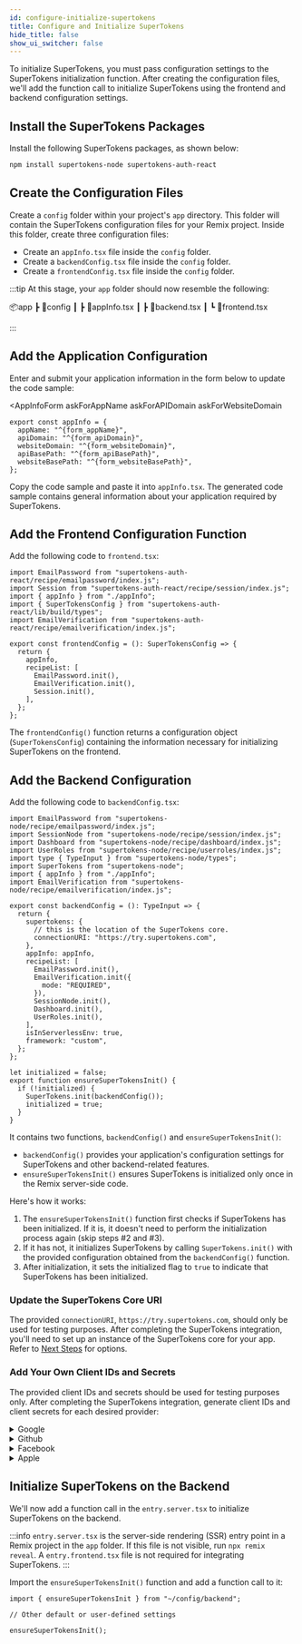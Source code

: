 ```yaml
---
id: configure-initialize-supertokens
title: Configure and Initialize SuperTokens
hide_title: false
show_ui_switcher: false
---
```


<!-- COPY SECTION -->
<!-- ./thirdpartyemailpassword/remix/configure-initialize-supertokens.mdx -->
<!-- 1 -->


To initialize SuperTokens, you must pass configuration settings to the SuperTokens initialization function. After creating the configuration files, we'll add the function call to initialize SuperTokens using the frontend and backend configuration settings.

## Install the SuperTokens Packages

Install the following SuperTokens packages, as shown below:

```bash
npm install supertokens-node supertokens-auth-react
```

## Create the Configuration Files

Create a `config` folder within your project's `app` directory. This folder will contain the SuperTokens configuration files for your Remix project. Inside this folder, create three configuration files:

- Create an `appInfo.tsx` file inside the `config` folder.
- Create a `backendConfig.tsx` file inside the `config` folder.
- Create a `frontendConfig.tsx` file inside the `config` folder.

:::tip
At this stage, your `app` folder should now resemble the following:

📦app
┣ 📂config
┃ ┣ 📜appInfo.tsx
┃ ┣ 📜backend.tsx
┃ ┗ 📜frontend.tsx

:::

## Add the Application Configuration

Enter and submit your application information in the form below to update the code sample:

<AppInfoForm
  askForAppName
  askForAPIDomain
  askForWebsiteDomain
>

```tsx title="app/config/appInfo.ts"
export const appInfo = {
  appName: "^{form_appName}",
  apiDomain: "^{form_apiDomain}",
  websiteDomain: "^{form_websiteDomain}",
  apiBasePath: "^{form_apiBasePath}",
  websiteBasePath: "^{form_websiteBasePath}",
};
```

Copy the code sample and paste it into `appInfo.tsx`. The generated code sample contains general information about your application required by SuperTokens.

## Add the Frontend Configuration Function

Add the following code to `frontend.tsx`:

<!-- END COPY SECTION -->

```tsx title="app/config/frontend.tsx"
import EmailPassword from "supertokens-auth-react/recipe/emailpassword/index.js";
import Session from "supertokens-auth-react/recipe/session/index.js";
import { appInfo } from "./appInfo";
import { SuperTokensConfig } from "supertokens-auth-react/lib/build/types";
import EmailVerification from "supertokens-auth-react/recipe/emailverification/index.js";

export const frontendConfig = (): SuperTokensConfig => {
  return {
    appInfo,
    recipeList: [
      EmailPassword.init(),
      EmailVerification.init(),
      Session.init(),
    ],
  };
};
```

<!-- COPY SECTION -->
<!-- ./thirdpartyemailpassword/remix/configure-initialize-supertokens.mdx -->
<!-- 2 -->

The `frontendConfig()` function returns a configuration object (`SuperTokensConfig`) containing the information necessary for initializing SuperTokens on the frontend.

## Add the Backend Configuration

Add the following code to `backendConfig.tsx`:

<!-- END COPY SECTION -->

```tsx title="/config/backendConfig.tsx"
import EmailPassword from "supertokens-node/recipe/emailpassword/index.js";
import SessionNode from "supertokens-node/recipe/session/index.js";
import Dashboard from "supertokens-node/recipe/dashboard/index.js";
import UserRoles from "supertokens-node/recipe/userroles/index.js";
import type { TypeInput } from "supertokens-node/types";
import SuperTokens from "supertokens-node";
import { appInfo } from "./appInfo";
import EmailVerification from "supertokens-node/recipe/emailverification/index.js";

export const backendConfig = (): TypeInput => {
  return {
    supertokens: {
      // this is the location of the SuperTokens core.
      connectionURI: "https://try.supertokens.com",
    },
    appInfo: appInfo,
    recipeList: [
      EmailPassword.init(),
      EmailVerification.init({
        mode: "REQUIRED",
      }),
      SessionNode.init(),
      Dashboard.init(),
      UserRoles.init(),
    ],
    isInServerlessEnv: true,
    framework: "custom",
  };
};

let initialized = false;
export function ensureSuperTokensInit() {
  if (!initialized) {
    SuperTokens.init(backendConfig());
    initialized = true;
  }
}
```

<!-- COPY SECTION -->
<!-- ./thirdpartyemailpassword/remix/configure-initialize-supertokens.mdx -->
<!-- 3 -->

It contains two functions, `backendConfig()` and `ensureSuperTokensInit()`:

- `backendConfig()` provides your application's configuration settings for SuperTokens and other backend-related features.
- `ensureSuperTokensInit()` ensures SuperTokens is initialized only once in the Remix server-side code.

Here's how it works:

1. The `ensureSuperTokensInit()` function first checks if SuperTokens has been initialized. If it is, it doesn't need to perform the initialization process again (skip steps #2 and #3).
2. If it has not, it initializes SuperTokens by calling `SuperTokens.init()` with the provided configuration obtained from the `backendConfig()` function.
3. After initialization, it sets the initialized flag to `true` to indicate that SuperTokens has been initialized.

### Update the SuperTokens Core URI

The provided `connectionURI`, `https://try.supertokens.com`, should only be used for testing purposes. After completing the SuperTokens integration, you'll need to set up an instance of the SuperTokens core for your app. Refer to [Next Steps](./next-steps.mdx) for options.

### Add Your Own Client IDs and Secrets

The provided client IDs and secrets should be used for testing purposes only. After completing the SuperTokens integration, generate client IDs and client secrets for each desired provider:

<details>
<summary>Google</summary>

- Generate your `clientId` and `clientSecret` by following the [docs here](https://support.google.com/cloud/answer/6158849?hl=en).
- Set the authorisation callback URL to `^{form_websiteDomain}^{form_websiteBasePathForCallbacks}/callback/google`.

</details>

<details>
<summary>Github</summary>

- Generate your `clientId` and `clientSecret` by following the [docs here](https://docs.github.com/en/developers/apps/creating-an-oauth-app).
- Set the authorisation callback URL to `^{form_websiteDomain}^{form_websiteBasePathForCallbacks}/callback/github`.

</details>

<details>
<summary>Facebook</summary>

- Generate your `clientId` and `clientSecret` by following the [docs here](https://developers.facebook.com/docs/development/create-an-app).
- Set the authorisation callback URL to `^{form_websiteDomain}^{form_websiteBasePathForCallbacks}/callback/facebook`.

:::info Note
Make sure to enable `https` to use the test users of the Facebook app. On `http://localhost`, only the admin user can verify the login flow.
:::

</details>

<details>
<summary>Apple</summary>

- Generate your `clientId` and `clientSecret` by following [this article](https://medium.com/identity-beyond-borders/how-to-configure-sign-in-with-apple-77c61e336003).
- Set the authorisation callback URL to `^{form_apiDomain}^{form_apiBasePathForCallbacks}/callback/apple`. Note that Apple doesn't allow `localhost` in the URL. If you are in dev mode, you can use the dev keys we have provided above.

</details>

</AppInfoForm>

## Initialize SuperTokens on the Backend

We'll now add a function call in the `entry.server.tsx` to initialize SuperTokens on the backend.

:::info
`entry.server.tsx` is the server-side rendering (SSR) entry point in a Remix project in the `app` folder. If this file is not visible, run `npx remix reveal`. A `entry.frontend.tsx` file is not required for integrating SuperTokens.
:::

Import the `ensureSuperTokensInit()` function and add a function call to it:

```tsx title="app/entry.server.tsx"
import { ensureSuperTokensInit } from "~/config/backend";

// Other default or user-defined settings

ensureSuperTokensInit();
```

<!-- END COPY SECTION -->
